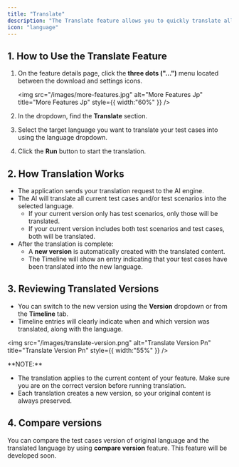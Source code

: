 ```yaml
---
title: "Translate"
description: "The Translate feature allows you to quickly translate all your test scenarios and test cases into another language with just a few clicks. This is especially useful for teams working in multilingual environments or preparing documentation for different regions."
icon: "language"
---
```


## 1. How to Use the Translate Feature

1. On the feature details page, click the **three dots ("...")** menu located between the download and settings icons.

   <img
     src="/images/more-features.jpg"
     alt="More Features Jp"
     title="More Features Jp"
     style={{ width:"60%" }}
   />
2. In the dropdown, find the **Translate** section.
3. Select the target language you want to translate your test cases into using the language dropdown.
4. Click the **Run** button to start the translation.

## 2. How Translation Works

- The application sends your translation request to the AI engine.
- The AI will translate all current test cases and/or test scenarios into the selected language.
  - If your current version only has test scenarios, only those will be translated.
  - If your current version includes both test scenarios and test cases, both will be translated.
- After the translation is complete:
  - A **new version** is automatically created with the translated content.
  - The Timeline will show an entry indicating that your test cases have been translated into the new language.

## 3. Reviewing Translated Versions

- You can switch to the new version using the **Version** dropdown or from the **Timeline** tab.
- Timeline entries will clearly indicate when and which version was translated, along with the language.

<img
  src="/images/translate-version.png"
  alt="Translate Version Pn"
  title="Translate Version Pn"
  style={{ width:"55%" }}
/>

<Note>
  **NOTE:**

  - The translation applies to the current content of your feature. Make sure you are on the correct version before running translation.
  - Each translation creates a new version, so your original content is always preserved.
</Note>

## 4. Compare versions

You can compare the test cases version of original language and the translated language by using **compare version** feature. This feature will be developed soon.